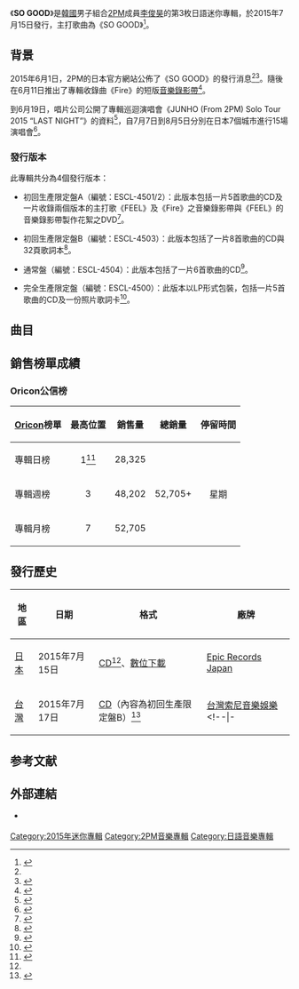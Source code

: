 {{Infobox Album
| Name = SO GOOD
| Cover = Junho SO GOOD.jpg
| Caption  = 通常盤封面
| Artist = [[李俊昊|李俊昊]]
| Type = EP
| Released = 2015年7月15日
| Recorded = 2015年
| Genre = [[日語流行音樂|日語流行音樂]]
| Length = 19:00
| Label = [[史诗唱片日本|Epic Records Japan]]
| Producer = 李俊昊
|  Misc        = {{Extra chronology 2
|  Artist      = [[2PM|2PM]]
|  Type        = EP
|  Last album  = [[No.5_(2PM專輯)|No.5]]<br>（2015年）
|  This album  = '''SO GOOD'''<br>（俊昊，2015年）
|  Next album  = [[ONE_(李俊昊專輯)|ONE]]<br>（俊昊，2015年）
}}
{{Extra chronology 2
| Artist      = [[李俊昊|李俊昊]]
| Type        = EP
| Last album  = [[FEEL_(李俊昊迷你專輯)|FEEL]]<br>（2014年）
| This album  = '''SO GOOD'''<br>（2015年）
| Next album  = [[ONE_(李俊昊專輯)|ONE]]<br>（2015年）
}} 
}}

《'''SO GOOD'''》是[[韓國|韓國]]男子組合[[2PM|2PM]]成員[[李俊昊|李俊昊]]的第3枚日語迷你專輯，於2015年7月15日發行，主打歌曲為《SO GOOD》<ref name="list">{{cite web|script-title=ja:JUNHO(From 2PM)3rd Mini Album　発売決定！！（需要自行下拉查閱）|url=http://www.2pmjapan.com/info/|publisher=[[2PM|2PM]]日本官方網站|date=2015-06-01|accessdate=2015-06-04|language=ja|archive-date=2014-11-19|archive-url=https://web.archive.org/web/20141119133953/http://www.2pmjapan.com/info/|dead-url=no}}</ref>。

==背景==
2015年6月1日，2PM的日本官方網站公佈了《SO GOOD》的發行消息<ref name="list"/><ref>{{cite web|url=http://www.allkpop.com/article/2015/06/2pm-junhos-upcoming-japanese-solo-album-so-good-is-topping-reservation-charts|title=2PM Junho's upcoming Japanese solo album 'So Good' is topping reservation charts!|language=en|work=|publisher=[[allkpop|allkpop]]|accessdate=2015-06-04|archive-date=2015-08-10|archive-url=https://web.archive.org/web/20150810083534/http://www.allkpop.com/article/2015/06/2pm-junhos-upcoming-japanese-solo-album-so-good-is-topping-reservation-charts|dead-url=no}}</ref>。隨後在6月11日推出了專輯收錄曲《Fire》的短版[[音樂錄影帶|音樂錄影帶]]<ref>{{cite web|script-title=ja:JUNHO(From 2PM)「Fire」ミュージックビデオ Short ver.公開！（需要自行下拉查閱）|url=http://www.2pmjapan.com/info/|publisher=[[2PM|2PM]]日本官方網站|date=2015-06-11|accessdate=2015-08-01|language=ja|archive-date=2014-11-19|archive-url=https://web.archive.org/web/20141119133953/http://www.2pmjapan.com/info/|dead-url=no}}</ref>。

到6月19日，唱片公司公開了專輯巡迴演唱會《JUNHO (From 2PM) Solo Tour 2015 “LAST NIGHT”》的資料<ref>{{cite web|script-title=ja:JUNHO (From 2PM) Solo Tour 2015 “LAST NIGHT”いよいよチケット一般発売！（需要自行下拉查閱）|url=http://www.2pmjapan.com/info/|publisher=[[2PM|2PM]]日本官方網站|date=2015-06-19|accessdate=2015-08-01|language=ja|archive-date=2014-11-19|archive-url=https://web.archive.org/web/20141119133953/http://www.2pmjapan.com/info/|dead-url=no}}</ref>，自7月7日到8月5日分別在日本7個城市進行15場演唱會<ref>{{cite web|script-title=ja:2PM ジュノ、1年ぶり自身3度目の日本全国ツアースタート！|url=http://news.kstyle.com/article.ksn?articleNo=2024186|publisher=[[kstyle|kstyle]]|date=2015-07-08|accessdate=2015-08-01|language=ja|archive-date=2016-03-06|archive-url=https://web.archive.org/web/20160306044715/http://news.kstyle.com/article.ksn?articleNo=2024186|dead-url=no}}</ref>。

===發行版本===
此專輯共分為4個發行版本：

*初回生產限定盤A（編號：ESCL-4501/2）：此版本包括一片5首歌曲的CD及一片收錄兩個版本的主打歌《FEEL》及《Fire》之音樂錄影帶與《FEEL》的音樂錄影帶製作花絮之DVD<ref name="typeA">{{cite web|url=http://www.amazon.co.jp/GOOD-%E5%88%9D%E5%9B%9E%E7%94%9F%E7%94%A3%E9%99%90%E5%AE%9A%E7%9B%A4A-DVD%E4%BB%98-JUNHO-2PM/dp/B00YNO22H8/|title=Amazon.co.jp： SO GOOD(初回生産限定盤A)(DVD付): 音楽|language=ja|work=|publisher=[[Amazon.com|Amazon Japan]]|accessdate=2015-08-01|archive-date=2019-02-17|archive-url=https://web.archive.org/web/20190217204447/https://www.amazon.co.jp/GOOD-%E5%88%9D%E5%9B%9E%E7%94%9F%E7%94%A3%E9%99%90%E5%AE%9A%E7%9B%A4A-DVD%E4%BB%98-JUNHO-2PM/dp/B00YNO22H8|dead-url=no}}</ref>。

*初回生產限定盤B（編號：ESCL-4503）：此版本包括了一片8首歌曲的CD與32頁歌詞本<ref name="typeB">{{cite web|url=http://www.amazon.co.jp/SO-GOOD-%E5%88%9D%E5%9B%9E%E7%94%9F%E7%94%A3%E9%99%90%E5%AE%9A%E7%9B%A4B-JUNHO-2PM/dp/B00YNO23HM/|title=Amazon.co.jp： SO GOOD(初回生産限定盤B): 音楽|language=ja|work=|publisher=[[Amazon.com|Amazon Japan]]|accessdate=2015-08-01|archive-date=2019-02-17|archive-url=https://web.archive.org/web/20190217204447/https://www.amazon.co.jp/SO-GOOD-%E5%88%9D%E5%9B%9E%E7%94%9F%E7%94%A3%E9%99%90%E5%AE%9A%E7%9B%A4B-JUNHO-2PM/dp/B00YNO23HM|dead-url=no}}</ref>。

*通常盤（編號：ESCL-4504）：此版本包括了一片6首歌曲的CD<ref name="regular">{{cite web|url=http://www.oricon.co.jp/prof/555758/products/1136064/1/|title=SO GOOD｜ジュノ｜ORICON STYLE|date=|work=|publisher=[[Oricon|Oricon]]|accessdate=2015-08-01|language=ja|archive-date=2019-02-17|archive-url=https://web.archive.org/web/20190217204448/https://www.oricon.co.jp/prof/555758/products/1136064/1/|dead-url=no}}</ref>。

*完全生產限定盤（編號：ESCL-4500）：此版本以LP形式包裝，包括一片5首歌曲的CD及一份照片歌詞卡<ref name="full">{{cite web|url=http://www.amazon.co.jp/SO-GOOD-%E5%AE%8C%E5%85%A8%E7%94%9F%E7%94%A3%E9%99%90%E5%AE%9A%E7%9B%A4-JUNHO-2PM/dp/B00YNO23O0/|title=Amazon.co.jp： SO GOOD(完全生産限定盤): 音楽|language=ja|work=|publisher=[[Amazon.com|Amazon Japan]]|accessdate=2015-08-01|archive-date=2019-02-17|archive-url=https://web.archive.org/web/20190217204447/https://www.amazon.co.jp/SO-GOOD-%E5%AE%8C%E5%85%A8%E7%94%9F%E7%94%A3%E9%99%90%E5%AE%9A%E7%9B%A4-JUNHO-2PM/dp/B00YNO23O0|dead-url=no}}</ref>。

==曲目==
{{tracklist
| total_length    = 19:00
| headline        = 所有版本<ref name=regular/><ref name="typeA"/><ref name="typeB"/><ref name="full"/>

| all_music = 李俊昊、[[洪志相|洪志相]]（{{lang|ko|홍지상}}）

| title1          = SO GOOD
| lyrics1         = [[Yu-ki_Kokubo|Yu-ki Kokubo]]
| arranger1       = 洪志相
| length1         = 3:29

| title2          = Fire
| lyrics2         = [[Hajime_Watanabe|Hajime Watanabe]]
| arranger2       = 洪志相
| length2         = 3:47

| title3          = Pressure
| lyrics3         = {{link-ja|加藤健|Kenn Kato}}
| arranger3       = 李俊昊<br>洪志相
| length3         = 3:54

| title4          = INSANE
| lyrics4         = {{link-ja|渡邊夏美 (作詞人)|渡辺なつみ (作詞家)|渡邊夏美}}（{{lang|ja|渡辺 なつみ}}）
| arranger4       = 洪志相
| length4         = 3:45

| title5          = THE LAST NIGHT
| lyrics5         = [[Kohei_Yokono|Kohei Yokono]]<br>Yu-ki Kokubo
| arranger5       = 洪志相
| length5         = 4:03

}}
{{tracklist
| collapsed       = yes
| total_length    = 22:29
| headline        = 通常盤附贈曲目：<ref name=regular/>

| title6          = SO GOOD
| note6           = Instrumental
| lyrics6         = 
| arranger6       = 洪志相
| length6         = 3:29

}}
{{tracklist
| collapsed       = yes
| total_length    = 30:17
| headline        = 初回生產限定盤B附贈曲目：<ref name=typeB/>

| title6          = Don't tease me
| lyrics6         = {{link-ja|下地悠|下地悠}}
| arranger6       = 洪志相
| length6         = 3:07

| title7          = Good Life
| lyrics7         = {{link-ja|白井裕紀|白井裕紀}}
| arranger7       = 李俊昊<br>洪志相
| length7         = 3:39

| title8          = Believe
| lyrics8         = {{link-ja|堀江里沙|堀江里沙}}
| arranger8       = 洪志相
| length8         = 4:30

}}
{{tracklist
| collapsed       = yes
| headline        = DVD - 初回生產限定盤A：<ref name=typeA/> 
| title1          = SO GOOD
| note1           = [[音樂錄影帶|音樂錄影帶]]（原版）
| title2          = SO GOOD
| note2           = 音樂錄影帶（舞蹈版）
| title3          = SO GOOD
| note3           = 音樂錄影帶製作花絮
| title4          = Fire
| note4           = 音樂錄影帶
}}

==銷售榜單成績==
===Oricon公信榜===
{| class="wikitable" style="width:500px;"
|-
! style="text-align:center;"|[[Oricon|Oricon]]榜單
! style="text-align:center;"|最高位置
! style="text-align:center;"|銷售量
! style="text-align:center;"|總銷量
! style="text-align:center;"|停留時間
|-
|align="left"|專輯日榜
| style="text-align:center;"| 1<ref>{{cite web|script-title=ja:２ＰＭのＪＵＮＨＯ、ソロアルバム『ＳＯ　ＧＯＯＤ』発売直後オリコンチャート１位|url=http://japanese.joins.com/article/248/203248.html|publisher=[[中央日報_(韓國)|中央日報（日文版）]]|date=2015-07-16|accessdate=2015-08-01|language=ja|archive-date=2016-03-04|archive-url=https://web.archive.org/web/20160304121506/http://japanese.joins.com/article/248/203248.html|dead-url=no}}</ref>
| style="text-align:center;" rowspan="1"| 28,325
| style="text-align:center;" rowspan="3"| 52,705+
| style="text-align:center;" rowspan="3"| 星期
|-
|align="left"|專輯週榜
| style="text-align:center;"| 3
| style="text-align:center;"| 48,202
|-
|align="left"|專輯月榜
| style="text-align:center;"| 7
| style="text-align:center;"| 52,705
|}

==發行歷史==
{| class="wikitable plainrowheaders"
|-
! scope="col"| 地區 !! 日期 !! 格式 !! 廠牌
|-
! scope="row"| [[日本|日本]]
| 2015年7月15日
| [[CD|CD]]<ref name=regular />、[[數位音樂下載|數位下載]]
| [[史诗唱片日本|Epic Records Japan]]
|-
! scope="row"| [[台灣|台灣]]
| 2015年7月17日
| [[CD|CD]]（內容為初回生產限定盤B）<ref>{{cite web|url=http://www.5music.com.tw/CDList-C.asp?cdno=436445678782|title=五大唱片|accessdate=2015-08-01|archive-date=2019-02-17|archive-url=https://web.archive.org/web/20190217204447/http://www.5music.com.tw/CDList-C.asp?cdno=436445678782|dead-url=no}}</ref>
| [[台灣索尼音樂娛樂|台灣索尼音樂娛樂]]
<!--|-
! scope="row"| [[韓國|韓國]]
| 2015年 月 日
| [[CD|CD]]
| [[JYP娛樂|JYP娛樂]]-->
|}

==参考文献==
{{reflist}}

==外部連結==
* {{Official website|http://www.2pmjapan.com/junho/SOGOOD/|《SO GOOD》專輯官方網站}} {{Ja icon}}

{{2PM}}

[[Category:2015年迷你專輯|Category:2015年迷你專輯]]
[[Category:2PM音樂專輯|Category:2PM音樂專輯]]
[[Category:日語音樂專輯|Category:日語音樂專輯]]